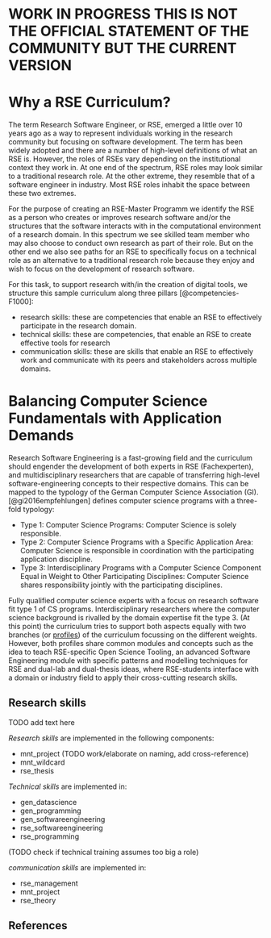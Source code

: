# WORK IN PROGRESS THIS IS NOT THE OFFICIAL STATEMENT OF THE COMMUNITY BUT THE CURRENT VERSION

# Why a RSE Curriculum?

The term Research Software Engineer, or RSE,
emerged a little over 10 years ago as a way to represent
individuals working in the research community but focusing on software development.
The term has been widely adopted and there are a number of high-level definitions of what an RSE is.
However, the roles of RSEs vary depending on the institutional context they work in.
At one end of the spectrum, RSE roles may look similar to a traditional research role.
At the other extreme, they resemble that of a software engineer in industry.
Most RSE roles inhabit the space between these two extremes.

For the purpose of creating an RSE-Master Programm we identify the RSE as a person who
creates or improves research software and/or the structures that the software interacts with
in the computational environment of a research domain.
In this spectrum we see skilled team member who may also choose to conduct own research as part of their role.
But on the other end we also see paths for an RSE to specifically focus on a technical
role as an alternative to a traditional research role
because they enjoy and wish to focus on the development of research software.

For this task, to support research with/in the creation of digital tools,
we structure this sample curriculum along three pillars [@competencies-F1000]:

- research skills: these are competencies that enable an RSE to effectively participate in the research domain.
- technical skills: these are competencies, that enable an RSE to create effective tools for research
- communication skills: these are skills that enable an RSE to effectively work and communicate with its peers and stakeholders across multiple domains.


# Balancing Computer Science Fundamentals with Application Demands

Research Software Engineering is a fast-growing field and the curriculum should engender the development of both experts
in RSE (Fachexperten), and multidisciplinary researchers that are capable of transferring high-level software-engineering concepts to their respective domains.
This can be mapped to the typology of the German Computer Science Association (GI). [@gi2016empfehlungen] defines computer science programs with a three-fold typology:

- Type 1: Computer Science Programs: Computer Science is solely responsible.
- Type 2: Computer Science Programs with a Specific Application Area: Computer Science is responsible in coordination with the participating application discipline.
- Type 3: Interdisciplinary Programs with a Computer Science Component Equal in Weight to Other Participating Disciplines: Computer Science shares responsibility jointly with the participating disciplines.

Fully qualified computer science experts with a focus on research software fit type 1 of CS programs.
Interdisciplinary researchers where the computer science background is rivalled by the domain expertise fit the type 3.
(At this point) the curriculum tries to support both aspects equally with two branches (or [profiles](https://github.com/the-teachingRSE-project/RSE-Masters/wiki/profiles)) of the curriculum focussing on the different weights. However, both profiles share common modules and concepts such as the idea to teach RSE-specific Open Science Tooling, an advanced Software Engineering module with specific patterns and modelling techniques for RSE and dual-lab and dual-thesis ideas, where RSE-students interface with a domain or industry field to apply their cross-cutting research skills.



## Research skills

TODO add text here

_Research skills_ are implemented in the following components:

- mnt_project (TODO work/elaborate on naming, add cross-reference)
- mnt_wildcard
- rse_thesis

_Technical skills_ are implemented in:

- gen_datascience
- gen_programming
- gen_softwareengineering
- rse_softwareengineering
- rse_programming

(TODO check if technical training assumes too big a role)

_communication skills_ are implemented in:

- rse_management
- mnt_project
- rse_theory





::: {.content-visible when-format="html"}

# References

::: {#refs}
:::

:::